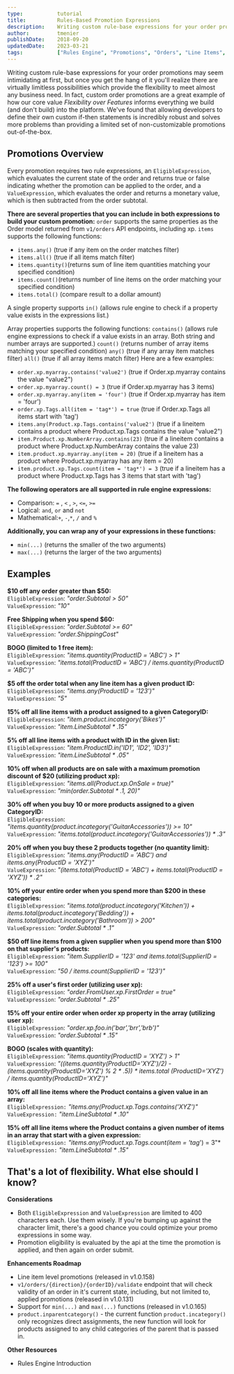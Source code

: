 ```yaml
---
type:           tutorial
title:          Rules-Based Promotion Expressions
description:    Writing custom rule-base expressions for your order promotions may seem intimidating at first, but once you get the hang of it you'll realize there are virtually limitless possibilities which provide the flexibility to meet almost any business need.
author:         tmenier
publishDate:    2018-09-20
updatedDate:    2023-03-21    
tags:           ["Rules Engine", "Promotions", "Orders", "Line Items", "Tutorial"]
---
```


Writing custom rule-base expressions for your order promotions may seem intimidating at first, but once you get the hang of it you'll realize there are virtually limitless possibilities which provide the flexibility to meet almost any business need. In fact, custom order promotions are a great example of how our core value <Link to="/knowledge-base/flexibility-over-features">*Flexibility over Features*</Link> informs everything we build (and don't build) into the platform. We've found that allowing developers to define their own custom if-then statements is incredibly robust and solves more problems than providing a limited set of non-customizable promotions out-of-the-box.

## Promotions Overview

Every promotion requires two rule expressions, an `EligibleExpression`, which evaluates the current state of the order and returns true or false indicating whether the promotion can be applied to the order, and a `ValueExpression`, which evaluates the order and returns a monetary value, which is then subtracted from the order subtotal.

**There are several properties that you can include in both expressions to build your custom promotion:**
`order` supports the same properties as the Order model returned from `v1/orders` API endpoints, including xp.
`items` supports the following functions:
 - `items.any()` (true if any item on the order matches filter)
 - `items.all()` (true if all items match filter)
 - `items.quantity()`(returns sum of line item quantities matching your specified condition)
 - `items.count()`(returns number of line items on the order matching your specified condition)
 - `items.total()` (compare result to a dollar amount)

 A single property supports `in()` (allows rule engine to check if a property value exists in the expressions list.)  

 Array properties supports the following functions:
`contains()` (allows rule engine expressions to check if a value exists in an array. Both string and number arrays are supported.)
`count()` (returns number of array items matching your specified condition)
`any()` (true if any array item matches filter)
`all()` (true if all array items match filter)
Here are a few examples: 
- `order.xp.myarray.contains('value2')` (true if Order.xp.myarray contains the value "value2")
- `order.xp.myarray.count() = 3` (true if Order.xp.myarray has 3 items)
- `order.xp.myarray.any(item = 'four')` (true if Order.xp.myarray has item = 'four')
- `order.xp.Tags.all(item = 'tag*') = true` (true if Order.xp.Tags all items start with 'tag')
- `items.any(Product.xp.Tags.contains('value2')` (true if a lineitem contains a product where Product.xp.Tags contains the value "value2")
- `item.Product.xp.NumberArray.contains(23)` (true if a lineitem contains a product where Product.xp.NumberArray contains the value 23)
- `item.product.xp.myarray.any(item = 20)` (true if a lineitem has a product where Product.xp.myarray has any item = 20)
- `item.product.xp.Tags.count(item = 'tag*') = 3` (true if a lineitem has a product where Product.xp.Tags has 3 items that start with 'tag')

**The following operators are all supported in rule engine expressions:**
-  Comparison: `=` ,  `<` ,  `>`,  `<=`,  `>=`  
-  Logical: `and`,  `or`  and  `not`
-  Mathematical:`+`,  `-`,`*`, `/` and `%` 

**Additionally, you can wrap any of your expressions in these functions:**
- `min(...)` (returns the smaller of the two arguments)
- `max(...)` (returns the larger of the two arguments)

##  Examples

**$10 off any order greater than $50:**  
`EligibleExpression`: *"order.Subtotal > 50"*  
`ValueExpression`: *"10"*

**Free Shipping when you spend $60:**  
`EligibleExpression`: *"order.Subtotal >= 60"*  
`ValueExpression`: *"order.ShippingCost"*

**BOGO (limited to 1 free item):**  
`EligibleExpression`: *"items.quantity(ProductID = 'ABC') > 1"*  
`ValueExpression`: *"items.total(ProductID = 'ABC') / items.quantity(ProductID = 'ABC')"*  

**$5 off the order total when any line item has a given product ID:**  
`EligibleExpression`: *"items.any(ProductID = '123')"*  
`ValueExpression`: *"5"*

**15% off all line items with a product assigned to a given CategoryID:**    
`EligibleExpression`: *"item.product.incategory('Bikes')"*  
`ValueExpression`: *"item.LineSubtotal \* .15"*

**5% off all line items with a product with ID in the given list:**    
`EligibleExpression`: *"item.ProductID.in('ID1', 'ID2', 'ID3')"*  
`ValueExpression`: *"item.LineSubtotal \* .05"*

**10% off when all products are on sale with a maximum promotion discount of $20 (utilizing product xp):**  
`EligibleExpression`: *"items.all(Product.xp.OnSale = true)"*  
`ValueExpression`: *"min(order.Subtotal \* .1, 20)"*

**30% off when you buy 10 or more products assigned to a given CategoryID:**  
`EligibleExpression`: *"items.quantity(product.incategory('GuitarAccessories')) >= 10"*  
`ValueExpression`: *"items.total(product.incategory('GuitarAccessories')) \* .3"*

**20% off when you buy these 2 products together (no quantity limit):**  
`EligibleExpression`: *"items.any(ProductID = 'ABC')  and items.any(ProductID = 'XYZ')"*  
`ValueExpression`: *"(items.total(ProductID = 'ABC') + items.total(ProductID = 'XYZ')) \* .2"*

**10% off your entire order when you spend more than $200 in these categories:**  
`EligibleExpression`: *"items.total(product.incategory('Kitchen')) + items.total(product.incategory('Bedding')) + items.total(product.incategory('Bathroom')) > 200"*  
`ValueExpression`: *"order.Subtotal \* .1"*

**$50 off line items from a given supplier when you spend more than $100 on that supplier's products:**  
`EligibleExpression`: *"item.SupplierID = '123' and items.total(SupplierID = '123') >= 100"*  
`ValueExpression`: *"50 / items.count(SupplierID = '123')"*

**25% off a user's first order (utilizing user xp):**  
`EligibleExpression`: *"order.FromUser.xp.FirstOrder = true"*  
`ValueExpression`: *"order.Subtotal \* .25"*

**15% off your entire order when order xp property in the array (utilizing user xp):**  
`EligibleExpression`: *"order.xp.foo.in('bar','brr','brb')"*  
`ValueExpression`: *"order.Subtotal \* .15"*

**BOGO (scales with quantity):**  
`EligibleExpression`: *"items.quantity(ProductID = 'XYZ') > 1"*  
`ValueExpression`: *"((items.quantity(ProductID='XYZ')/2) - (items.quantity(ProductID='XYZ') % 2 \* .5)) \* items.total (ProductID='XYZ') / items.quantity(ProductID='XYZ')"*

**10% off all line items where the Product contains a given value in an array:**  
`EligibleExpression:` *"items.any(Product.xp.Tags.contains('XYZ')"*  
`ValueExpression:` *"item.LineSubtotal \* .10"*

**15% off all line items where the Product contains a given number of items in an array that start with a given expression:**  
`EligibleExpression:` *"items.any(Product.xp.Tags.count(item = 'tag*') = 3"*  
`ValueExpression:` *"item.LineSubtotal \* .15"*

## That's a lot of flexibility. What else should I know?

**Considerations**
 - Both `EligibleExpression` and `ValueExpression` are limited to 400 characters each. Use them wisely. If you're bumping up against the character limit, there's a good chance you could optimize your promo expressions in some way. 
 - Promotion eligibility is evaluated by the api at the time the promotion is applied, and then again on order submit.

**Enhancements Roadmap**
 - <Link to="/knowledge-base/line-item-promos">Line item level promotions</Link> (<Link to="/release-notes/v1.0.158">released in v1.0.158</Link>)
  - `v1/orders/{direction}/{orderID}/validate` <Link to="/api-reference/orders-and-fulfillment/orders/validate">endpoint</Link> that will check validity of an order in it's current state, including, but not limited to, applied promotions (<Link to="/release-notes/v1.0.131">released in v1.0.131</Link>)
 - Support for `min(...)` and `max(...)` functions (<Link to="/release-notes/v1.0.165">released in v1.0.165</Link>)
 - `product.inparentcategory()` - the current function `product.incategory()` only recognizes direct assignments, the new function will look for products assigned to any child categories of the parent that is passed in.

**Other Resources**
- <Link to="/knowledge-base/rules-engine-has-arrived">Rules Engine Introduction</Link>
